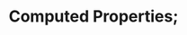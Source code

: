 ---
title: Computed Properties;
description: Computed properties are cached based on their dependencies
---